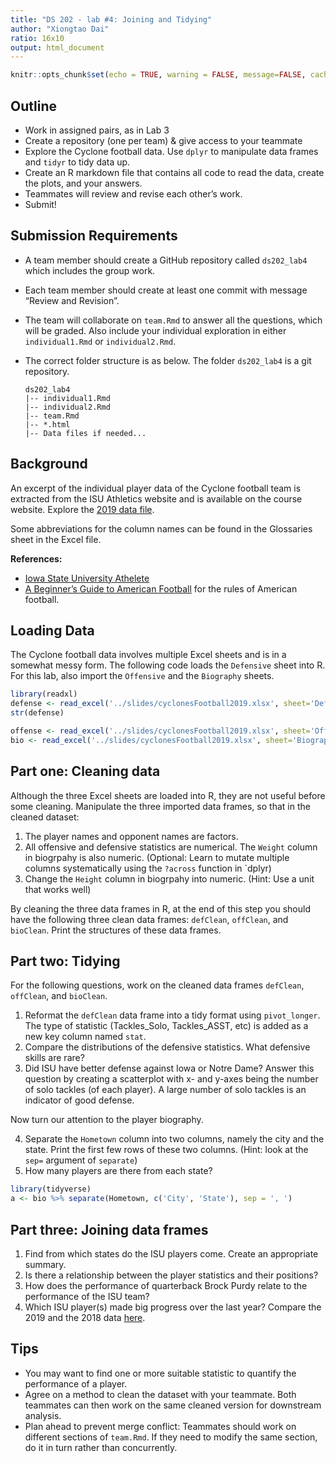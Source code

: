```yaml
---
title: "DS 202 - lab #4: Joining and Tidying"
author: "Xiongtao Dai"
ratio: 16x10
output: html_document
---
```


```r
knitr::opts_chunk$set(echo = TRUE, warning = FALSE, message=FALSE, cache=TRUE)
```

## Outline

- Work in assigned pairs, as in Lab 3
- Create a repository (one per team) & give access to your teammate
- Explore the Cyclone football data. Use `dplyr` to manipulate data frames and `tidyr` to tidy data up. 
- Create an R markdown file that contains all code to read the data, create the plots, and your answers.
- Teammates will review and revise each other's work.
- Submit!


## Submission Requirements

- A team member should create a GitHub repository called `ds202_lab4` which includes the group work.
- Each team member should create at least one commit with message "Review and Revision".
- The team will collaborate on `team.Rmd` to answer all the questions, which will be graded. Also include your individual exploration in either `individual1.Rmd` or `individual2.Rmd`.
- The correct folder structure is as below. The folder `ds202_lab4` is a git repository.

    ```
    ds202_lab4
    |-- individual1.Rmd
    |-- individual2.Rmd
    |-- team.Rmd
    |-- *.html
    |-- Data files if needed...
    ```

## Background
An excerpt of the individual player data of the Cyclone football team is extracted from the ISU Athletics website and is available on the course website. Explore the [2019 data file](../slides/cyclonesFootball2019.xlsx).

Some abbreviations for the column names can be found in the Glossaries sheet in the Excel file.

**References:**

- [Iowa State University Athelete](https://cyclones.com/index.aspx)
- [A Beginner's Guide to American Football](https://www.youtube.com/watch?v=3t6hM5tRlfA) for the rules of American football.

## Loading Data

The Cyclone football data involves multiple Excel sheets and is in a somewhat messy form. The following code loads the `Defensive` sheet into R. For this lab, also import the `Offensive` and the `Biography` sheets.
```r
library(readxl)
defense <- read_excel('../slides/cyclonesFootball2019.xlsx', sheet='Defensive')
str(defense)
```

```r
offense <- read_excel('../slides/cyclonesFootball2019.xlsx', sheet='Offensive')
bio <- read_excel('../slides/cyclonesFootball2019.xlsx', sheet='Biography')
```

## Part one: Cleaning data
Although the three Excel sheets are loaded into R, they are not useful before some cleaning. Manipulate the three imported data frames, so that in the cleaned dataset: 

1. The player names and opponent names are factors.
2. All offensive and defensive statistics are numerical. The `Weight` column in biogrpahy is also numeric. (Optional: Learn to mutate multiple columns systematically using the `?across` function in `dplyr)
3. Change the `Height` column in biogrpahy into numeric. (Hint: Use a unit that works well)

By cleaning the three data frames in R, at the end of this step you should have the following three clean data frames: `defClean`, `offClean`, and `bioClean`. Print the structures of these data frames.

## Part two: Tidying
For the following questions, work on the cleaned data frames `defClean`, `offClean`, and `bioClean`.

1. Reformat the `defClean` data frame into a tidy format using `pivot_longer`. The type of statistic (Tackles_Solo, Tackles_ASST, etc) is added as a new key column named `stat`. 
2. Compare the distributions of the defensive statistics. What defensive skills are rare?
3. Did ISU have better defense against Iowa or Notre Dame? Answer this question by creating a scatterplot with x- and y-axes being the number of solo tackles (of each player). A large number of solo tackles is an indicator of good defense. 

  Now turn our attention to the player biography.

4. Separate the `Hometown` column into two columns, namely the city and the state. Print the first few rows of these two columns. (Hint: look at the `sep=` argument of `separate`)
5. How many players are there from each state?
```r
library(tidyverse)
a <- bio %>% separate(Hometown, c('City', 'State'), sep = ', ')
```

## Part three: Joining data frames

1. Find from which states do the ISU players come. Create an appropriate summary.
2. Is there a relationship between the player statistics and their positions?
3. How does the performance of quarterback Brock Purdy relate to the performance of the ISU team?
4. Which ISU player(s) made big progress over the last year? Compare the 2019 and the 2018 data [here](../slides/cyclonesFootball2018.xlsx). 


## Tips
- You may want to find one or more suitable statistic to quantify the performance of a player.
- Agree on a method to clean the dataset with your teammate. Both teammates can then work on the same cleaned version for downstream analysis.
- Plan ahead to prevent merge conflict: Teammates should work on different sections of `team.Rmd`. If they need to modify the same section, do it in turn rather than concurrently. 